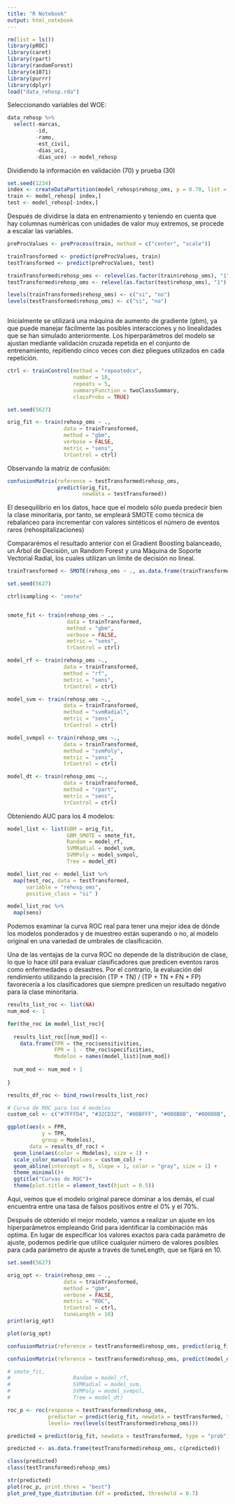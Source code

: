 ```yaml
---
title: "R Notebook"
output: html_notebook
---
```


```r
rm(list = ls())
library(pROC)
library(caret)
library(rpart)
library(randomForest)
library(e1071)
library(purrr)
library(dplyr)
load("data_rehosp.rda")
```

Seleccionando variables del WOE:

```r
data_rehosp %>%
  select(-marcas,
         -id,
         -ramo,
         -est_civil,
         -dias_uci,
         -dias_uce) -> model_rehosp

```

Dividiendo la información en validación (70) y prueba (30)

```r
set.seed(1234)
index <- createDataPartition(model_rehosp$rehosp_oms, p = 0.70, list = FALSE)
train <- model_rehosp[ index,]
test <- model_rehosp[-index,]
```

Después de dividirse la data en entrenamiento y teniendo en cuenta que hay columnas numéricas con unidades de valor muy extremos, se procede a escalar las variables.

```r
preProcValues <- preProcess(train, method = c("center", "scale"))

trainTransformed <- predict(preProcValues, train)
testTransformed <- predict(preProcValues, test)

trainTransformed$rehosp_oms <- relevel(as.factor(train$rehosp_oms), "1")
testTransformed$rehosp_oms <- relevel(as.factor(test$rehosp_oms), "1")

levels(trainTransformed$rehosp_oms) <- c("si", "no")
levels(testTransformed$rehosp_oms) <- c("si", "no")



```

Inicialmente se utilizará una máquina de aumento de gradiente (gbm), ya que puede manejar fácilmente las posibles interacciones y no linealidades que se han simulado anteriormente. Los hiperparámetros del modelo se ajustan mediante validación cruzada repetida en el conjunto de entrenamiento, repitiendo cinco veces con diez pliegues utilizados en cada repetición.

```r
ctrl <- trainControl(method = "repeatedcv",
                     number = 10,
                     repeats = 5,
                     summaryFunction = twoClassSummary,
                     classProbs = TRUE)

set.seed(5627)

orig_fit <- train(rehosp_oms ~ .,
                  data = trainTransformed,
                  method = "gbm",
                  verbose = FALSE,
                  metric = "sens",
                  trControl = ctrl)
```

Observando la matriz de confusión:

```r
confusionMatrix(reference = testTransformed$rehosp_oms, 
                predict(orig_fit, 
                        newdata = testTransformed))
```

El desequilibrio en los datos, hace que el modelo sólo pueda predecir bien la clase minoritaria, por tanto, se empleará SMOTE como técnica de rebalanceo para incrementar con valores sintéticos el número de eventos raros (rehospitalizaciones)

Compararémos el resultado anterior con el Gradient Boosting balanceado, un Árbol de Decisión, un Random Forest y una Máquina de Soporte Vectorial Radial, los cuales utilizan un límite de decisión no lineal.

```r

trainTransformed <- SMOTE(rehosp_oms ~ ., as.data.frame(trainTransformed), perc.over = 350, perc.under = 150)

set.seed(5627)

ctrl$sampling <- "smote"


smote_fit <- train(rehosp_oms ~ .,
                   data = trainTransformed,
                   method = "gbm",
                   verbose = FALSE,
                   metric = "sens",
                   trControl = ctrl)

model_rf <- train(rehosp_oms ~., 
                  data = trainTransformed,
                  method = "rf", 
                  metric = "sens",
                  trControl = ctrl)

model_svm <- train(rehosp_oms ~., 
                  data = trainTransformed,
                  method = "svmRadial", 
                  metric = "sens",
                  trControl = ctrl)

model_svmpol <- train(rehosp_oms ~., 
                  data = trainTransformed,
                  method = "svmPoly", 
                  metric = "sens",
                  trControl = ctrl)

model_dt <- train(rehosp_oms ~., 
                  data = trainTransformed,
                  method = "rpart",
                  metric = "sens",
                  trControl = ctrl)
```

Obteniendo AUC para los 4 modelos:

```r
model_list <- list(GBM = orig_fit,
                   GBM_SMOTE = smote_fit,
                   Random = model_rf,
                   SVMRadial = model_svm,
                   SVMPoly = model_svmpol,
                   Tree = model_dt)

model_list_roc <- model_list %>%
  map(test_roc, data = testTransformed, 
      variable = "rehosp_oms",
      positive_class = "si" )

model_list_roc %>%
  map(sens)
```

Podemos examinar la curva ROC real para tener una mejor idea de dónde los modelos ponderados y de muestreo están superando o no, al modelo original en una variedad de umbrales de clasificación.

Una de las ventajas de la curva ROC no depende de la distribución de clase, lo que lo hace útil para evaluar clasificadores que predicen eventos raros como enfermedades o desastres. Por el contrario, la evaluación del rendimiento utilizando la precisión (TP + TN) / (TP + TN + FN + FP) favorecería a los clasificadores que siempre predicen un resultado negativo para la clase minoritaria.

```r
results_list_roc <- list(NA)
num_mod <- 1

for(the_roc in model_list_roc){
  
  results_list_roc[[num_mod]] <- 
    data.frame(TPR = the_roc$sensitivities,
               FPR = 1 - the_roc$specificities,
               Modelos = names(model_list)[num_mod])
  
  num_mod <- num_mod + 1
  
}

results_df_roc <- bind_rows(results_list_roc)

# Curva de ROC para los 4 modelos
custom_col <- c("#7FFFD4", "#32CD32", "#00BFFF", "#008B8B", "#00008B", "#4169E1")

ggplot(aes(x = FPR,  
           y = TPR, 
           group = Modelos), 
       data = results_df_roc) +
  geom_line(aes(color = Modelos), size = 1) +
  scale_color_manual(values = custom_col) +
  geom_abline(intercept = 0, slope = 1, color = "gray", size = 1) +
  theme_minimal()+
  ggtitle("Curvas de ROC")+
  theme(plot.title = element_text(hjust = 0.5))

```

Aquí, vemos que el modelo original parece dominar a los demás, el cual encuentra entre una tasa de falsos positivos entre el 0% y el 70%.

Después de obtenido el mejor modelo, vamos a realizar un ajuste en los hiperparámetros empleando Grid para identificar la combinación más optima. En lugar de especificar los valores exactos para cada parámetro de ajuste, podemos pedirle que utilice cualquier número de valores posibles para cada parámetro de ajuste a través de tuneLength, que se fijará en 10.

```r

set.seed(5627)

orig_opt <- train(rehosp_oms ~ .,
                  data = trainTransformed,
                  method = "gbm",
                  verbose = FALSE,
                  metric = "ROC",
                  trControl = ctrl, 
                  tuneLength = 10)
print(orig_opt)
```


```r
plot(orig_opt)
```

```r
confusionMatrix(reference = testTransformed$rehosp_oms, predict(orig_fit, newdata = testTransformed), positive = "si")
```

```r

confusionMatrix(reference = testTransformed$rehosp_oms, predict(model_dt, newdata = testTransformed), positive = "si")

# smote_fit,
#                    Random = model_rf,
#                    SVMRadial = model_svm,
#                    SVMPoly = model_svmpol,
#                    Tree = model_dt)
```
 
```r
roc_p <- roc(response = testTransformed$rehosp_oms,
             predictor = predict(orig_fit, newdata = testTransformed, type = "prob")[, "si"], 
             levels= rev(levels(testTransformed$rehosp_oms)))

predicted = predict(orig_fit, newdata = testTransformed, type = "prob")[, "si"]

predicted <- as.data.frame(testTransformed$rehosp_oms, c(predicted))

class(predicted)
class(testTransformed$rehosp_oms)

str(predicted)
plot(roc_p, print.thres = "best")
plot_pred_type_distribution (df = predicted, threshold = 0.7)
```
 
 